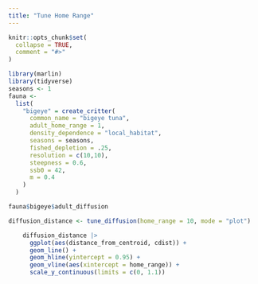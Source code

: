 ```yaml
---
title: "Tune Home Range"
---
```


```r
knitr::opts_chunk$set(
  collapse = TRUE,
  comment = "#>"
)
```

```r
library(marlin)
library(tidyverse)
seasons <- 1
fauna <-
  list(
    "bigeye" = create_critter(
      common_name = "bigeye tuna",
      adult_home_range = 1,
      density_dependence = "local_habitat",
      seasons = seasons,
      fished_depletion = .25,
      resolution = c(10,10),
      steepness = 0.6,
      ssb0 = 42,
      m = 0.4
    )
  )

fauna$bigeye$adult_diffusion

diffusion_distance <- tune_diffusion(home_range = 10, mode = "plot")

    diffusion_distance |>
      ggplot(aes(distance_from_centroid, cdist)) +
      geom_line() +
      geom_hline(yintercept = 0.95) +
      geom_vline(aes(xintercept = home_range)) +
      scale_y_continuous(limits = c(0, 1.1))

```
